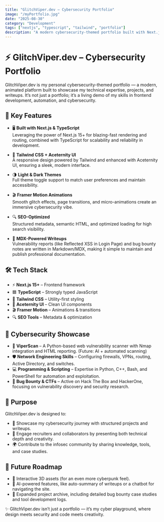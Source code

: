 ```yaml
---
title: "GlitchViper.dev – Cybersecurity Portfolio"
image: "/myPortfolio.jpg"
date: "2025-08-30"
category: "Development"
tags: ["nextjs", "typescript", "tailwind", "portfolio"]
description: "A modern cybersecurity-themed portfolio built with Next.js, TypeScript, Tailwind CSS, and Aceternity UI. Features glitch effects, animations, SEO optimization, and light/dark themes."
---
```


# ⚡ GlitchViper.dev – Cybersecurity Portfolio

GlitchViper.dev is my personal cybersecurity-themed portfolio — a modern, animated platform built to showcase my technical expertise, projects, and writeups. It’s not just a portfolio; it’s a living demo of my skills in frontend development, automation, and cybersecurity.

## 🚀 Key Features

- 🖥️ **Built with Next.js & TypeScript**  
  Leveraging the power of Next.js 15+ for blazing-fast rendering and routing, combined with TypeScript for scalability and reliability in development.

- 🎨 **Tailwind CSS + Aceternity UI**  
  A responsive design powered by Tailwind and enhanced with Aceternity UI, ensuring a sleek, modern interface.

- 🌗 **Light & Dark Themes**  
  Full theme toggle support to match user preferences and maintain accessibility.

- 🎬 **Framer Motion Animations**  
  Smooth glitch effects, page transitions, and micro-animations create an immersive cybersecurity vibe.

- 🔍 **SEO-Optimized**  
  Structured metadata, semantic HTML, and optimized loading for high search visibility.

- 📑 **MDX-Powered Writeups**  
  Vulnerability reports (like Reflected XSS in Login Page) and bug bounty notes are written in Markdown/MDX, making it simple to maintain and publish professional documentation.

## 🛠️ Tech Stack

- ⚡ **Next.js 15+** – Frontend framework
- 🟦 **TypeScript** – Strongly typed JavaScript
- 🎨 **Tailwind CSS** – Utility-first styling
- 🧩 **Aceternity UI** – Clean UI components
- 🎬 **Framer Motion** – Animations & transitions
- 🔍 **SEO Tools** – Metadata & optimization

## 🔐 Cybersecurity Showcase

- 🐍 **ViperScan** – A Python-based web vulnerability scanner with Nmap integration and HTML reporting. (Future: AI + automated scanning)
- 🛡️ **Network Engineering Skills** – Configuring firewalls, VPNs, routing, Active Directory, and switches.
- 💻 **Programming & Scripting** – Expertise in Python, C++, Bash, and PowerShell for automation and exploitation.
- 🎯 **Bug Bounty & CTFs** – Active on Hack The Box and HackerOne, focusing on vulnerability discovery and security research.

## 🎯 Purpose

GlitchViper.dev is designed to:

- 📌 Showcase my cybersecurity journey with structured projects and writeups.
- 🤝 Engage recruiters and collaborators by presenting both technical depth and creativity.
- 🌍 Contribute to the infosec community by sharing knowledge, tools, and case studies.

## 🔮 Future Roadmap

- 🎨 Interactive 3D assets (for an even more cyberpunk feel).
- 🤖 AI-powered features, like auto-summary of writeups or a chatbot for navigating the site.
- 📂 Expanded project archive, including detailed bug bounty case studies and tool development logs.

✨ GlitchViper.dev isn’t just a portfolio — it’s my cyber playground, where design meets security and code meets creativity.